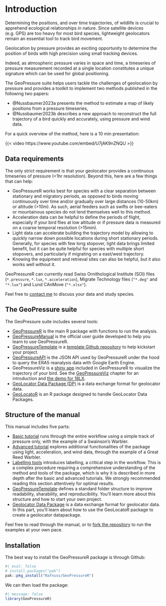 # Introduction {.unnumbered}

Determining the positions, and over time trajectories, of wildlife is crucial to apprehend ecological relationships in nature. Since satellite devices (e.g. GPS) are too heavy for most bird species, lightweight geolocators remain an essential tool to track bird movement.

Geolocation by pressure provides an exciting opportunity to determine the position of birds with high precision using small tracking devices.

Indeed, as atmospheric pressure varies in space and time, a timeseries of pressure measurement recorded at a single location constitutes a unique signature which can be used for global positioning.

The GeoPressure suite helps users tackle the challenges of geolocation by pressure and provides a toolkit to implement two methods published in the following two papers:

-   @Nussbaumer2023a presents the method to estimate a map of likely positions from a pressure timeseries,
-   @Nussbaumer2023b describes a new approach to reconstruct the full trajectory of a bird quickly and accurately, using pressure and wind data.

For a quick overview of the method, here is a 10 min presentation:

{{< video https://www.youtube.com/embed/U7jAK9nZNQU >}}

## Data requirements

The only strict requirement is that your geolocator provides a continuous timeseries of pressure (\<1hr resolution). Beyond this, here are a few things that can help:

-   GeoPressureR works best for species with a clear separation between stationary and migratory periods, as opposed to birds moving continuously over time and/or gradually over large distances (10-50km) or altitude (\>10m). As such, aerial feeders such as swifts or bee-eaters or mountainous species do not lend themselves well to this method.
-   Acceleration data can be helpful to define the periods of flight, especially if your bird flies at low altitude or if pressure data is measured on a coarse temporal resolution (\>15min).
-   Light data can accelerate building the trajectory model by allowing to quickly narrow down possible locations during short stationary periods. Generally, for species with few long stopover, light data brings limited benefit, but it can be quite helpful for species with multiple short stopovers, and particularly if migrating on a east/west trajectory.
-   Knowing the equipment and retrieval sites can also be helpful, but it also works well without it.

GeoPressureR can currently read Swiss Ornithological Institute (SOI) files (`*.pressure`, `*.lux`, `*.acceleration`), Migrate Technology files (`"*.deg"` and `"*.lux"`) and Lund CAnMove (`"*.xlsx"`).

Feel free to [contact me](mailto:rafnuss@gmail.com) to discuss your data and study species.

## The GeoPressure suite

The GeoPressure suite includes several tools:

-   [GeoPressureR](https://github.com/Rafnuss/GeoPressureR) is the main R package with functions to run the analysis.
-   [GeoPressureManual]() is the official user guide developed to help you learn to use GeoPressureR.
-   [GeoPressureTemplate](https://github.com/Rafnuss/GeoPressureTemplate) is a [template Github repository](https://docs.github.com/en/repositories/creating-and-managing-repositories/creating-a-repository-from-a-template) to help kickstart your project.
-   [GeoPressureAPI](https://github.com/Rafnuss/GeoPressureAPI) is the JSON API used by GeoPressureR under the hood to query the ERA5 reanalysis data with Google Earth Engine.
-   GeoPressureViz is a [shiny app](https://shiny.posit.co/) included in GeoPressureR to visualize the trajectory of your bird. See the [GeoPressureViz](geopressureviz.html) chapter for an introduction and [the demo for 18LX](https://rafnuss.shinyapps.io/GeoPressureViz/).
- [GeoLocator Data Package (DP)](https://github.com/rafnuss/geolocator-dp) is a data exchange format for geolocator data.
- [GeoLocatoR](https://raphaelnussbaumer.com/GeoLocatoR/) is an R package designed to handle GeoLocator Data Packages.

## Structure of the manual

This manual includes five parts:

- [Basic tutorial](tag-object.html) runs through the entire workflow using a simple track of pressure only, with the example of a Swainson's Warbler.
- [Advanced tutorial](light-map.html) explores additional functionalities of the package using light, acceleration, and wind data, through the example of a Great Reed Warbler.
- [Labelling tools](pressurepath.html) introduces labelling, a critical step in the workflow. This is a complex procedure requiring a comprehensive understanding of the method and tools of the package, which is why it is described in more depth after the basic and advanced tutorials. We strongly recommended reading this section attentively for optimal results.
- [GeoPressureTemplate](geopressuretemplate-project.html) defines a standard folder structure to improve readability, sharability, and reproducibility. You'll learn more about this structure and how to start your own project.
- [Geolocator Data Package](geolocator-intro) is a data exchange format for geolocator data. In this part, you'll learn about how to use the GeoLocatoR package to create a geolocator datapackage.

Feel free to read through the manual, or to [fork the repository](https://github.com/Rafnuss/GeoPressureManual/fork) to run the examples at your own pace.


## Installation

The best way to install the GeoPressureR package is through Github:

```r
#| eval: false
# install.packages("pak")
pak::pkg_install("Rafnuss/GeoPressureR")
```

We can then load the package:

```r
#| message: false
library(GeoPressureR)
```
